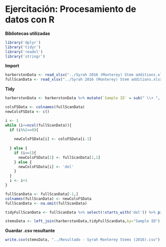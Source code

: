 # Ejercitación: Procesamiento de datos con R

**Bibliotecas utilizadas**

```r
library('dplyr')
library('tidyr')
library('readxl')
library('stringr')
```

**Import**

```r
harberstonData <- read_xlsx("../Syrah 2016 (Monterey) Stem additions.xlsx",1)
fullScanData <- read_xlsx("../Syrah 2016 (Monterey) Stem additions.xlsx",2)
```

**Tidy**

```r
harberstonData <- harberstonData %>% mutate(`Sample ID` = sub(" \\+ ", " ", toupper(`Sample ID`)))

colsFSData <- colnames(fullScanData)
newColsFSData <- c()

i <- 1
while (i<=ncol(fullScanData)){
  if (i%%2==0){
    
    newColsFSData[i] <- colsFSData[i-1]
    
  } else {
    if (i==1){
      newColsFSData[1] <- fullScanData[1,1]
    } else {
      newColsFSData[i] <- 'del'  
    }
  }
  i <- i+1
}

fullScanData <- fullScanData[-1,]
colnames(fullScanData) <- newColsFSData
fullScanData <- na.omit(fullScanData)

tidyFullScanData <- fullScanData %>% select(!starts_with('del')) %>% pivot_longer(!`Wavelength (nm)`, names_to = 'Sample ID', values_to = 'Abs') %>% pivot_wider(names_from = `Wavelength (nm)`, values_from = 'Abs') %>% mutate(`Sample ID` = sub("MW3", "MW 3",sub("100 %", "100%", `Sample ID`)))

stemsData <- left_join(harberstonData,tidyFullScanData,by="Sample ID")
```

**Guardar .csv resultante**

```r
write.csv(stemsData, "../Resultado - Syrah Monterey Stems (2016).csv")
```
